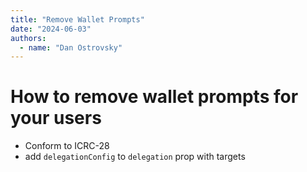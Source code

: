 ```yaml
---
title: "Remove Wallet Prompts"
date: "2024-06-03"
authors:
  - name: "Dan Ostrovsky"
---
```


# How to remove wallet prompts for your users

- Conform to ICRC-28
- add `delegationConfig` to `delegation` prop with targets